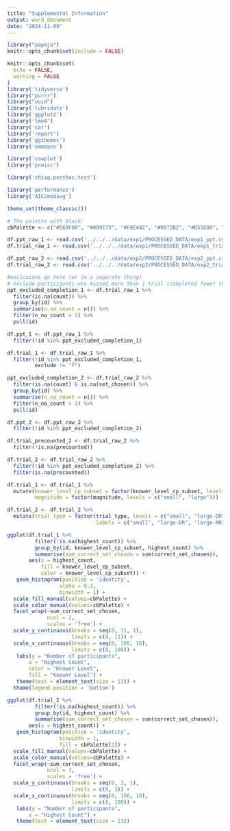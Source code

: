```yaml
---
title: "Supplemental Information"
output: word_document
date: "2024-11-09"
---
```


```r
library("papaja")
knitr::opts_chunk$set(include = FALSE)
```

```r
knitr::opts_chunk$set(
  echo = FALSE,
  warning = FALSE
)
library('tidyverse')
library("purrr")
library("uuid")
library('lubridate')
library('ggplot2')
library('lme4')
library('car')
library('report')
library('ggthemes')
library('emmeans')

library('cowplot')
library('prmisc')

library('chisq.posthoc.test')

library('performance')
library('AICcmodavg')

theme_set(theme_classic())

# The palette with black:
cbPalette <- c("#E69F00", "#009E73", "#F0E442", "#0072B2", "#D55E00", "#56B4E9", "#CC79A7", "#000000")
```

```r
df.ppt_raw_1 <- read.csv('../../../data/exp1/PROCESSED_DATA/exp1_ppt.csv')
df.trial_raw_1 <- read.csv('../../../data/exp1/PROCESSED_DATA/exp1_trial.csv')

df.ppt_raw_2 <- read.csv('../../../data/exp2/PROCESSED_DATA/exp2_ppt.csv')
df.trial_raw_2 <- read.csv('../../../data/exp2/PROCESSED_DATA/exp2_trial.csv')
```

```r
#exclusions go here (or in a separate thing)
# exclude participants who missed more than 1 trial (completed fewer than 5)
ppt_excluded_completion_1 <- df.trial_raw_1 %>% 
  filter(is.na(count)) %>%
  group_by(id) %>%
  summarise(n_no_count = n()) %>%
  filter(n_no_count > 1) %>%
  pull(id)

df.ppt_1 <- df.ppt_raw_1 %>%
  filter(!id %in% ppt_excluded_completion_1)

df.trial_1 <- df.trial_raw_1 %>%
  filter(!id %in% ppt_excluded_completion_1, 
         exclude != "Y")
```

```r
ppt_excluded_completion_2 <- df.trial_raw_2 %>% 
  filter(is.na(count) & is.na(set_chosen)) %>%
  group_by(id) %>%
  summarise(n_no_count = n()) %>%
  filter(n_no_count > 1) %>%
  pull(id)

df.ppt_2 <- df.ppt_raw_2 %>%
  filter(!id %in% ppt_excluded_completion_2)

df.trial_precounted_2 <- df.trial_raw_2 %>%
  filter(!is.na(precounted))

df.trial_2 <- df.trial_raw_2 %>%
  filter(!id %in% ppt_excluded_completion_2) %>%
  filter(is.na(precounted))
```

```r
df.trial_1 <- df.trial_1 %>% 
  mutate(knower_level_cp_subset = factor(knower_level_cp_subset, levels = c("subset", "CP")),
         magnitude = factor(magnitude, levels = c("small", "large")))

df.trial_2 <- df.trial_2 %>% 
  mutate(trial_type = factor(trial_type, levels = c("small", "large-DR", "large-NDR"), 
                             labels = c("small", "large-DR", "large-NR")))
```

```r
ggplot(df.trial_1 %>%
         filter(!is.na(highest_count)) %>%
         group_by(id, knower_level_cp_subset, highest_count) %>%
         summarise(sum_correct_set_chosen = sum(correct_set_chosen)), 
       aes(x = highest_count, 
           fill = knower_level_cp_subset, 
           color = knower_level_cp_subset)) +
   geom_histogram(position = 'identity', 
                 alpha = 0.3, 
                 binwidth = 1) + 
  scale_fill_manual(values=cbPalette) + 
  scale_color_manual(values=cbPalette) + 
  facet_wrap(~sum_correct_set_chosen, 
             ncol = 2,
             scales = 'free') +
  scale_y_continuous(breaks = seq(0, 11, 1), 
                     limits = c(0, 11)) +
  scale_x_continuous(breaks = seq(0, 100, 10),
                     limits = c(0, 100)) +
   labs(y = "Number of participants", 
       x = "Highest Count", 
       color = "Knower Level", 
       fill = "Knower Level") + 
   theme(text = element_text(size = 13)) + 
  theme(legend.position = 'bottom')
```

```r
ggplot(df.trial_2 %>%
         filter(!is.na(highest_count)) %>%
         group_by(id, highest_count) %>%
         summarise(sum_correct_set_chosen = sum(correct_set_chosen)), 
       aes(x = highest_count)) +
   geom_histogram(position = 'identity', 
                 binwidth = 1, 
                 fill = cbPalette[2]) + 
  scale_fill_manual(values=cbPalette) + 
  scale_color_manual(values=cbPalette) + 
  facet_wrap(~sum_correct_set_chosen, 
             ncol = 3,
             scales = 'free') +
  scale_y_continuous(breaks = seq(0, 3, 1), 
                     limits = c(0, 3)) +
  scale_x_continuous(breaks = seq(0, 100, 10),
                     limits = c(0, 100)) +
   labs(y = "Number of participants", 
       x = "Highest Count") + 
   theme(text = element_text(size = 13)) 
```